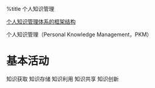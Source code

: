 %title 个人知识管理

[[http://www.pkmcenter.org/blog/article/8.htm|个人知识管理体系的框架结构]]

个人知识管理（Personal Knowledge Management，PKM）

= 基本活动 =
知识获取
知识存储
知识利用
知识共享
知识创新

